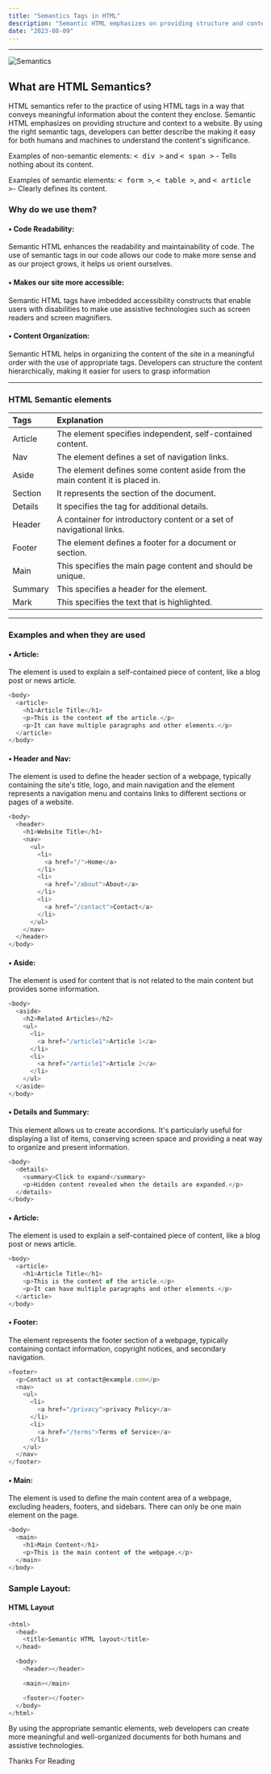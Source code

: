 ```yaml
---
title: "Semantics Tags in HTML"
description: "Semantic HTML emphasizes on providing structure and context to a website."
date: "2023-08-09"
---
```


---

![Semantics](https://media.dev.to/cdn-cgi/image/width=1000,height=420,fit=cover,gravity=auto,format=auto/https%3A%2F%2Fdev-to-uploads.s3.amazonaws.com%2Fuploads%2Farticles%2F8oxcfe9amt27wm7ef6og.png)

## What are HTML Semantics?

HTML semantics refer to the practice of using HTML tags in a way that conveys meaningful information about the content they enclose. Semantic HTML emphasizes on providing structure and context to a website. By using the right semantic tags, developers can better describe the making it easy for both humans and machines to understand the content's significance.

Examples of non-semantic elements: <kbd>< div ></kbd> and <kbd>< span ></kbd> - Tells nothing about its content.

Examples of semantic elements: <kbd>< form ></kbd>, <kbd>< table ></kbd>, and <kbd>< article ></kbd>- Clearly defines its content.

### Why do we use them?

#### • Code Readability:

Semantic HTML enhances the readability and maintainability of code. The use of semantic tags in our code allows our code to make more sense and as our project grows, it helps us orient ourselves.

#### • Makes our site more accessible:

Semantic HTML tags have imbedded accessibility constructs that enable users with disabilities to make use assistive technologies such as screen readers and screen magnifiers.

#### • Content Organization:

Semantic HTML helps in organizing the content of the site in a meaningful order with the use of appropriate tags. Developers can structure the content hierarchically, making it easier for users to grasp information

---

### HTML Semantic elements

| Tags    | Explanation                                                                   |
| :------ | :---------------------------------------------------------------------------- |
| Article | The element specifies independent, self-contained content.                    |
| Nav     | The element defines a set of navigation links.                                |
| Aside   | The element defines some content aside from the main content it is placed in. |
| Section | It represents the section of the document.                                    |
| Details | It specifies the tag for additional details.                                  |
| Header  | A container for introductory content or a set of navigational links.          |
| Footer  | The element defines a footer for a document or section.                       |
| Main    | This specifies the main page content and should be unique.                    |
| Summary | This specifies a header for the element.                                      |
| Mark    | This specifies the text that is highlighted.                                  |

---

### Examples and when they are used

#### • Article:

The element is used to explain a self-contained piece of content, like a blog post or news article.

```javascript
<body>
  <article>
    <h1>Article Title</h1>
    <p>This is the content of the article.</p>
    <p>It can have multiple paragraphs and other elements.</p>
  </article>
</body>
```

#### • Header and Nav:

The element is used to define the header section of a webpage, typically containing the site's title, logo, and main navigation and the element represents a navigation menu and contains links to different sections or pages of a website.

```javascript
<body>
  <header>
    <h1>Website Title</h1>
    <nav>
      <ul>
        <li>
          <a href="/">Home</a>
        </li>
        <li>
          <a href="/about">About</a>
        </li>
        <li>
          <a href="/contact">Contact</a>
        </li>
      </ul>
    </nav>
  </header>
</body>
```

#### • Aside:

The element is used for content that is not related to the main content but provides some information.

```javascript
<body>
  <aside>
    <h2>Related Articles</h2>
    <ul>
      <li>
        <a href="/article1">Article 1</a>
      </li>
      <li>
        <a href="/article1">Article 2</a>
      </li>
    </ul>
  </aside>
</body>
```

#### • Details and Summary:

This element allows us to create accordions. It's particularly useful for displaying a list of items, conserving screen space and providing a neat way to organize and present information.

```javascript
<body>
  <details>
    <summary>Click to expand</summary>
    <p>Hidden content revealed when the details are expanded.</p>
  </details>
</body>
```

#### • Article:

The element is used to explain a self-contained piece of content, like a blog post or news article.

```javascript
<body>
  <article>
    <h1>Article Title</h1>
    <p>This is the content of the article.</p>
    <p>It can have multiple paragraphs and other elements.</p>
  </article>
</body>
```

#### • Footer:

The element represents the footer section of a webpage, typically containing contact information, copyright notices, and secondary navigation.

```javascript
<footer>
  <p>Contact us at contact@example.com</p>
  <nav>
    <ul>
      <li>
        <a href="/privacy">privacy Policy</a>
      </li>
      <li>
        <a href="/terms">Terms of Service</a>
      </li>
    </ul>
  </nav>
</footer>
```

#### • Main:

The element is used to define the main content area of a webpage, excluding headers, footers, and sidebars. There can only be one main element on the page.

```javascript
<body>
  <main>
    <h1>Main Content</h1>
    <p>This is the main content of the webpage.</p>
  </main>
</body>
```

### Sample Layout:

#### HTML Layout

```javascript
<html>
  <head>
    <title>Semantic HTML layout</title>
  </head>

  <body>
    <header></header>

    <main></main>

    <footer></footer>
  </body>
</html>
```

By using the appropriate semantic elements, web developers can create more meaningful and well-organized documents for both humans and assistive technologies.

Thanks For Reading
